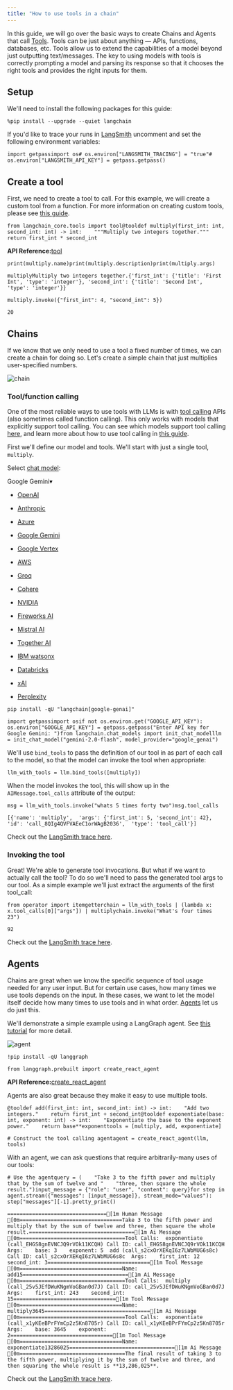 ```yaml
---
title: "How to use tools in a chain"
---
```


In this guide, we will go over the basic ways to create Chains and Agents that call [Tools](/src/oss/concepts/tools). Tools can be just about anything — APIs, functions, databases, etc. Tools allow us to extend the capabilities of a model beyond just outputting text/messages. The key to using models with tools is correctly prompting a model and parsing its response so that it chooses the right tools and provides the right inputs for them.

## Setup

We'll need to install the following packages for this guide:

```
%pip install --upgrade --quiet langchain
```

If you'd like to trace your runs in [LangSmith](https://docs.smith.langchain.com/) uncomment and set the following environment variables:

```
import getpassimport os# os.environ["LANGSMITH_TRACING"] = "true"# os.environ["LANGSMITH_API_KEY"] = getpass.getpass()
```

## Create a tool

First, we need to create a tool to call. For this example, we will create a custom tool from a function. For more information on creating custom tools, please see [this guide](/src/oss/how_to/custom_tools).

```
from langchain_core.tools import tool@tooldef multiply(first_int: int, second_int: int) -> int:    """Multiply two integers together."""    return first_int * second_int
```

**API Reference:**[tool](https://python.langchain.com/api_reference/core/tools/langchain_core.tools.convert.tool.html)

```
print(multiply.name)print(multiply.description)print(multiply.args)
```

```
multiplyMultiply two integers together.{'first_int': {'title': 'First Int', 'type': 'integer'}, 'second_int': {'title': 'Second Int', 'type': 'integer'}}
```

```
multiply.invoke({"first_int": 4, "second_int": 5})
```

```
20
```

## Chains

If we know that we only need to use a tool a fixed number of times, we can create a chain for doing so. Let's create a simple chain that just multiplies user-specified numbers.

![chain](/images/oss/how_to/tools_chain/assets/images/tool_chain-3571e7fbc481d648aff93a2630f812ab.svg)

### Tool/function calling

One of the most reliable ways to use tools with LLMs is with [tool calling](/src/oss/concepts/tool_calling) APIs (also sometimes called function calling). This only works with models that explicitly support tool calling. You can see which models support tool calling [here](/src/oss/integrations/chat), and learn more about how to use tool calling in [this guide](/src/oss/how_to/function_calling).

First we'll define our model and tools. We'll start with just a single tool, `multiply`.

Select [chat model](/src/oss/integrations/chat):

Google Gemini▾

* [OpenAI](#)

* [Anthropic](#)

* [Azure](#)

* [Google Gemini](#)

* [Google Vertex](#)

* [AWS](#)

* [Groq](#)

* [Cohere](#)

* [NVIDIA](#)

* [Fireworks AI](#)

* [Mistral AI](#)

* [Together AI](#)

* [IBM watsonx](#)

* [Databricks](#)

* [xAI](#)

* [Perplexity](#)

```
pip install -qU "langchain[google-genai]"
```

```
import getpassimport osif not os.environ.get("GOOGLE_API_KEY"):  os.environ["GOOGLE_API_KEY"] = getpass.getpass("Enter API key for Google Gemini: ")from langchain.chat_models import init_chat_modelllm = init_chat_model("gemini-2.0-flash", model_provider="google_genai")
```

We'll use `bind_tools` to pass the definition of our tool in as part of each call to the model, so that the model can invoke the tool when appropriate:

```
llm_with_tools = llm.bind_tools([multiply])
```

When the model invokes the tool, this will show up in the `AIMessage.tool_calls` attribute of the output:

```
msg = llm_with_tools.invoke("whats 5 times forty two")msg.tool_calls
```

```
[{'name': 'multiply',  'args': {'first_int': 5, 'second_int': 42},  'id': 'call_8QIg4QVFVAEeC1orWAgB2036',  'type': 'tool_call'}]
```

Check out the [LangSmith trace here](https://smith.langchain.com/public/81ff0cbd-e05b-4720-bf61-2c9807edb708/r).

### Invoking the tool

Great! We're able to generate tool invocations. But what if we want to actually call the tool? To do so we'll need to pass the generated tool args to our tool. As a simple example we'll just extract the arguments of the first tool\_call:

```
from operator import itemgetterchain = llm_with_tools | (lambda x: x.tool_calls[0]["args"]) | multiplychain.invoke("What's four times 23")
```

```
92
```

Check out the [LangSmith trace here](https://smith.langchain.com/public/16bbabb9-fc9b-41e5-a33d-487c42df4f85/r).

## Agents

Chains are great when we know the specific sequence of tool usage needed for any user input. But for certain use cases, how many times we use tools depends on the input. In these cases, we want to let the model itself decide how many times to use tools and in what order. [Agents](/src/oss/concepts/agents) let us do just this.

We'll demonstrate a simple example using a LangGraph agent. See [this tutorial](/src/oss/tutorials/agents) for more detail.

![agent](/images/oss/how_to/tools_chain/assets/images/tool_agent-d25fafc271da3ee950ac1fba59cdf490.svg)

```
!pip install -qU langgraph
```

```
from langgraph.prebuilt import create_react_agent
```

**API Reference:**[create\_react\_agent](https://langchain-ai.github.io/langgraph/reference/prebuilt/#langgraph.prebuilt.chat_agent_executor.create_react_agent)

Agents are also great because they make it easy to use multiple tools.

```
@tooldef add(first_int: int, second_int: int) -> int:    "Add two integers."    return first_int + second_int@tooldef exponentiate(base: int, exponent: int) -> int:    "Exponentiate the base to the exponent power."    return base**exponenttools = [multiply, add, exponentiate]
```

```
# Construct the tool calling agentagent = create_react_agent(llm, tools)
```

With an agent, we can ask questions that require arbitrarily-many uses of our tools:

```
# Use the agentquery = (    "Take 3 to the fifth power and multiply that by the sum of twelve and "    "three, then square the whole result.")input_message = {"role": "user", "content": query}for step in agent.stream({"messages": [input_message]}, stream_mode="values"):    step["messages"][-1].pretty_print()
```

```
================================[1m Human Message [0m=================================Take 3 to the fifth power and multiply that by the sum of twelve and three, then square the whole result.==================================[1m Ai Message [0m==================================Tool Calls:  exponentiate (call_EHGS8gnEVNCJQ9rVOk11KCQH) Call ID: call_EHGS8gnEVNCJQ9rVOk11KCQH  Args:    base: 3    exponent: 5  add (call_s2cxOrXEKqI6z7LWbMUG6s8c) Call ID: call_s2cxOrXEKqI6z7LWbMUG6s8c  Args:    first_int: 12    second_int: 3=================================[1m Tool Message [0m=================================Name: add15==================================[1m Ai Message [0m==================================Tool Calls:  multiply (call_25v5JEfDWuKNgmVoGBan0d7J) Call ID: call_25v5JEfDWuKNgmVoGBan0d7J  Args:    first_int: 243    second_int: 15=================================[1m Tool Message [0m=================================Name: multiply3645==================================[1m Ai Message [0m==================================Tool Calls:  exponentiate (call_x1yKEeBPrFYmCp2z5Kn8705r) Call ID: call_x1yKEeBPrFYmCp2z5Kn8705r  Args:    base: 3645    exponent: 2=================================[1m Tool Message [0m=================================Name: exponentiate13286025==================================[1m Ai Message [0m==================================The final result of taking 3 to the fifth power, multiplying it by the sum of twelve and three, and then squaring the whole result is **13,286,025**.
```

Check out the [LangSmith trace here](https://smith.langchain.com/public/eeeb27a4-a2f8-4f06-a3af-9c983f76146c/r).
